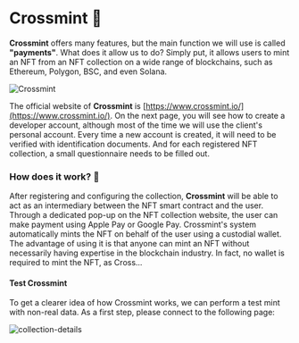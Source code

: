 # Crossmint 🚀️ 

**Crossmint** offers many features, but the main function we will use is called **"payments"**. What does it allow us to do? Simply put, it allows users to mint an NFT from an NFT collection on a wide range of blockchains, such as Ethereum, Polygon, BSC, and even Solana.

![Crossmint](https://miro.medium.com/v2/resize:fit:1400/format:webp/1*MH--uN1CynBwTnhOHG0oFA.jpeg)

The official website of **Crossmint** is [https://www.crossmint.io/](https://www.crossmint.io/). On the next page, you will see how to create a developer account, although most of the time we will use the client's personal account. Every time a new account is created, it will need to be verified with identification documents. And for each registered NFT collection, a small questionnaire needs to be filled out.

### How does it work? 🤔️

After registering and configuring the collection, **Crossmint** will be able to act as an intermediary between the NFT smart contract and the user. Through a dedicated pop-up on the NFT collection website, the user can make payment using Apple Pay or Google Pay. Crossmint's system automatically mints the NFT on behalf of the user using a custodial wallet. The advantage of using it is that anyone can mint an NFT without necessarily having expertise in the blockchain industry. In fact, no wallet is required to mint the NFT, as Cross...

#### Test Crossmint

To get a clearer idea of how Crossmint works, we can perform a test mint with non-real data. As a first step, please connect to the following page: 

![collection-details](../.images/crossmint-demo.png)